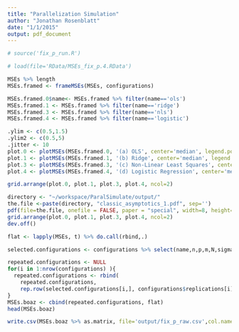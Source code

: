 ```yaml
---
title: "Parallelization Simulation"
author: "Jonathan Rosenblatt"
date: "1/1/2015"
output: pdf_document
---
```


```r
# source('fix_p_run.R')
```

```r
# load(file='RData/MSEs_fix_p.4.RData') 

MSEs %>% length
MSEs.framed <- frameMSEs(MSEs, configurations)

MSEs.framed.0$name<- MSEs.framed %>% filter(name=='ols')
MSEs.framed.1 <- MSEs.framed %>% filter(name=='ridge')
MSEs.framed.3 <- MSEs.framed %>% filter(name=='nls')
MSEs.framed.4 <- MSEs.framed %>% filter(name=='logistic')
```


```r
.ylim <- c(0.5,1.5)
.ylim2 <- c(0.5,5)
.jitter <- 10
plot.0 <- plotMSEs(MSEs.framed.0, '(a) OLS', center='median', legend.position='none', y.lim=.ylim, jitter=.jitter)
plot.1 <- plotMSEs(MSEs.framed.1, '(b) Ridge', center='median', legend.position='none', y.lim=.ylim, jitter=.jitter)
plot.3 <- plotMSEs(MSEs.framed.3, '(c) Non-Linear Least Squares', center='median', legend.position='none', y.lim=.ylim2, jitter=.jitter)
plot.4 <- plotMSEs(MSEs.framed.4, '(d) Logistic Regression', center='median', legend.position='right', y.lim=.ylim2, jitter=.jitter)

grid.arrange(plot.0, plot.1, plot.3, plot.4, ncol=2)
```


```r
directory <- "~/workspace/ParalSimulate/output/"
the.file <-paste(directory, "classic_asymptotics_1.pdf", sep='')
pdf(file=the.file, onefile = FALSE, paper = "special", width=8, height=8)
grid.arrange(plot.0, plot.1, plot.3, plot.4, ncol=2)
dev.off()
```

```r
flat <- lapply(MSEs, t) %>% do.call(rbind,.)

selected.configurations <- configurations %>% select(name,n,p,m,N,sigma)

repeated.configurations <- NULL
for(i in 1:nrow(configurations) ){
  repeated.configurations <- rbind(
    repeated.configurations, 
    rep.row(selected.configurations[i,], configurations$replications[i]))
}
MSEs.boaz <- cbind(repeated.configurations, flat) 
head(MSEs.boaz)

write.csv(MSEs.boaz %>% as.matrix, file='output/fix_p_raw.csv',col.names=TRUE)
```

